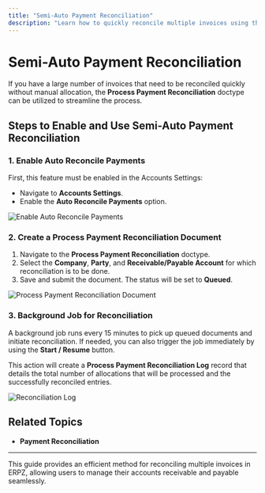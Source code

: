```yaml
---
title: "Semi-Auto Payment Reconciliation"
description: "Learn how to quickly reconcile multiple invoices using the Semi-Auto Payment Reconciliation feature in ERPZ."
---
```


# Semi-Auto Payment Reconciliation

If you have a large number of invoices that need to be reconciled quickly without manual allocation, the **Process Payment Reconciliation** doctype can be utilized to streamline the process.

## Steps to Enable and Use Semi-Auto Payment Reconciliation

### 1. Enable Auto Reconcile Payments

First, this feature must be enabled in the Accounts Settings:

- Navigate to **Accounts Settings**.
- Enable the **Auto Reconcile Payments** option.

![Enable Auto Reconcile Payments]()

### 2. Create a Process Payment Reconciliation Document

1. Navigate to the **Process Payment Reconciliation** doctype.
2. Select the **Company**, **Party**, and **Receivable/Payable Account** for which reconciliation is to be done.
3. Save and submit the document. The status will be set to **Queued**.

![Process Payment Reconciliation Document]()

### 3. Background Job for Reconciliation

A background job runs every 15 minutes to pick up queued documents and initiate reconciliation. If needed, you can also trigger the job immediately by using the **Start / Resume** button.

This action will create a **Process Payment Reconciliation Log** record that details the total number of allocations that will be processed and the successfully reconciled entries.

![Reconciliation Log]()

## Related Topics

- **Payment Reconciliation**

---

This guide provides an efficient method for reconciling multiple invoices in ERPZ, allowing users to manage their accounts receivable and payable seamlessly.

